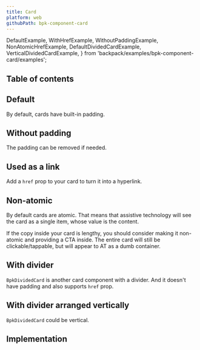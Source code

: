 ```yaml
---
title: Card
platform: web
githubPath: bpk-component-card
---
```



  DefaultExample,
  WithHrefExample,
  WithoutPaddingExample,
  NonAtomicHrefExample,
  DefaultDividedCardExample,
  VerticalDividedCardExample,
} from 'backpack/examples/bpk-component-card/examples';

## Table of contents

## Default

By default, cards have built-in padding.

<PresentationBlock>
  <DefaultExample />
</PresentationBlock>

## Without padding

The padding can be removed if needed.

<PresentationBlock>
  <WithoutPaddingExample />
</PresentationBlock>

## Used as a link

Add a `href` prop to your card to turn it into a hyperlink.

<PresentationBlock>
  <WithHrefExample />
</PresentationBlock>

## Non-atomic

By default cards are atomic. That means that assistive technology will see the card as a single item, whose value is the content.

If the copy inside your card is lengthy, you should consider making it non-atomic and providing a CTA inside. The entire card will still be clickable/tappable, but will appear to AT as a dumb container.

<PresentationBlock>
  <NonAtomicHrefExample />
</PresentationBlock>

## With divider

`BpkDividedCard` is another card component with a divider. And it doesn't have padding and also supports `href` prop.

<PresentationBlock>
  <DefaultDividedCardExample />
</PresentationBlock>

## With divider arranged vertically

`BpkDividedCard` could be vertical.

<PresentationBlock>
  <VerticalDividedCardExample />
</PresentationBlock>

## Implementation

<Readme />
